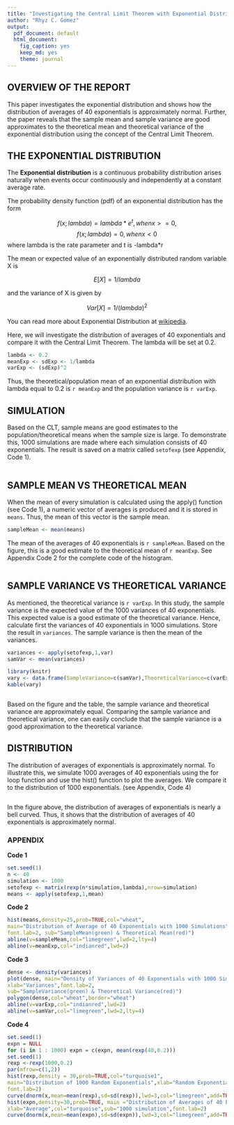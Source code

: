 ```yaml
---
title: "Investigating the Central Limit Theorem with Exponential Distribution"
author: "Rhyz C. Gomez"
output:
  pdf_document: default
  html_document:
    fig_caption: yes
    keep_md: yes
    theme: journal
---
```


## OVERVIEW OF THE REPORT
This paper investigates the exponential distribution and shows how the distribution of averages of 40 exponentials is approximately normal. Further, the paper reveals that the sample mean and sample variance are good approximates to the theoretical mean and theoretical variance of the exponential distribution using the concept of the Central Limit Theorem. 


## THE EXPONENTIAL DISTRIBUTION  
The **Exponential distribution** is a continuous probability distribution arises naturally when events occur continuously and independently at a constant average rate.  

The probability density function (pdf) of an exponential distribution has the form

$$f(x;lambda) = lambda*e^t, when x >=0,$$
$$f(x;lambda) = 0, when x < 0$$ 
where lambda is the rate parameter and t is -lambda*r

The mean or expected value of an exponentially distributed random variable X is 

$$E[X] = 1/lambda$$

and the variance of X is given by

$$Var[X] = 1/(lambda)^2$$

You can read more about Exponential Distribution at [wikipedia](https://en.wikipedia.org/wiki/Exponential_distribution).

Here, we will investigate the distribution of averages of 40 exponentials and compare it with the Central Limit Theorem. The lambda will be set at 0.2. 

```r
lambda <- 0.2
meanExp <- sdExp <- 1/lambda
varExp <- (sdExp)^2
```

Thus, the theoretical/population mean of an exponential distribution with lambda equal to 0.2 is `r meanExp` and the population variance is `r varExp`.

## SIMULATION
Based on the CLT, sample means are good estimates to the population/theoretical means when the sample size is large. To demonstrate this, 1000 simulations are made where each simulation consists of 40 exponentials. The result is saved on a matrix called `setofexp` (see Appendix, Code 1).   

```r

```

## SAMPLE MEAN VS THEORETICAL MEAN
When the mean of every simulation is calculated using the apply() function (see Code 1), a numeric vector of averages is produced and it is stored in `means`. Thus, the mean of this vector is the sample mean.

```r
sampleMean <- mean(means) 
```

The mean of the averages of 40 exponentials is `r sampleMean`. Based on the figure, this is a good estimate to the theoretical mean of `r meanExp`. See Appendix Code 2 for the complete code of the histogram.  
```r
```

## SAMPLE VARIANCE VS THEORETICAL VARIANCE
As mentioned, the theoretical variance is `r varExp`. In this study, the sample variance is the expected value of the 1000 variances of 40 exponentials. This expected value is a good estimate of the theoretical variance. Hence, calculate first the variances of 40 exponentials in 1000 simulations. Store the result in `variances`. The sample variance is then the mean of the variances.

```r
variances <- apply(setofexp,1,var)
samVar <- mean(variances)
```

```r
library(knitr)
vary <- data.frame(SampleVariance=c(samVar),TheoreticalVariance=c(varExp))
kable(vary)
```

```r
```

Based on the figure and the table, the sample variance and theoretical variance are approximately equal. Comparing the sample variance and theoretical variance, one can easily conclude that the sample variance is a good approximation to the theoretical variance.

## DISTRIBUTION

The distribution of averages of exponentials is approximately normal. To illustrate this, we simulate 1000 averages of 40 exponentials using the for loop function and use the hist() function to plot the averages. We compare it to the distribution of 1000 exponentials. (see Appendix, Code 4)
```r
```

In the figure above, the distribution of averages of exponentials is nearly a bell curved. Thus, it shows that the distribution of averages of 40 exponentials is approximately normal.


\newpage

### APPENDIX

**Code 1**
```r
set.seed(1)
n <- 40
simulation <- 1000
setofexp <- matrix(rexp(n*simulation,lambda),nrow=simulation)
means <- apply(setofexp,1,mean)
```
**Code 2**
```r
hist(means,density=25,prob=TRUE,col="wheat",
main="Distribution of Average of 40 Exponentials with 1000 Simulations",
font.lab=2, sub="SampleMean(green) & Theoretical Mean(red)")
abline(v=sampleMean,col="limegreen",lwd=2,lty=4)
abline(v=meanExp,col="indianred",lwd=2)
```
**Code 3**
```r
dense <- density(variances)
plot(dense, main="Density of Variances of 40 Exponentials with 1000 Simulations",
xlab="Variances",font.lab=2,
sub="SampleVariance(green) & Theoretical Variance(red)")
polygon(dense,col="wheat",border="wheat")
abline(v=varExp,col="indianred",lwd=2)
abline(v=samVar,col="limegreen",lwd=2,lty=4)
```

**Code 4**
```r
set.seed(1)
expn = NULL
for (i in 1 : 1000) expn = c(expn, mean(rexp(40,0.2)))
set.seed(1)
rexp <-rexp(1000,0.2)
par(mfrow=c(1,2))
hist(rexp,density = 30,prob=TRUE,col="turquoise1",
main="Distribution of 1000 Random Exponentials",xlab="Random Exponentials",
font.lab=2)
curve(dnorm(x,mean=mean(rexp),sd=sd(rexp)),lwd=3,col="limegreen",add=TRUE,yaxt="n")
hist(expn,density=30,prob=TRUE, main ="Distribution of Averages of 40 Exponentials",
xlab="Average",col="turquoise",sub="1000 simulation",font.lab=2)
curve(dnorm(x,mean=mean(expn),sd=sd(expn)),lwd=3,col="limegreen",add=TRUE,yaxt="n")
```
